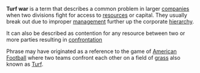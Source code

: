 '''Turf war''' is a term that describes a common problem in larger [[company|companies]] when two divisions fight for access to [[resources]] or capital. They usually break out due to improper [[management]] further up the corporate [[hierarchy]].

It can also be described as contention for any resource between two or more parties resulting in [[confrontation]]

Phrase may have originated as a reference to the game of [[American Football]] where two teams confront each other on a field of [[Poaceae|grass]] also known as [[Turf]].

{{msg:stub}}
